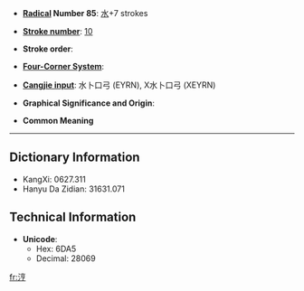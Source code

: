* '''[[Wiktionary:Chinese radical index| Radical]] Number 85''': [[Wiktionary:Chinese radical index 水|水]]+7 strokes

* '''[[Wiktionary:Chinese total strokes index|Stroke number]]''': [[Wiktionary:Chinese total strokes index 10|10]]

* '''Stroke order''': 

* '''[[Wiktionary:Chinese four corner index|Four-Corner System]]''': 

* '''[[Wiktionary:Chinese Cangjie index|Cangjie input]]''': 水卜口弓 (EYRN), X水卜口弓 (XEYRN)

* '''Graphical Significance and Origin''': 

* '''Common Meaning'''

----

== Dictionary Information ==

* KangXi: 0627.311
* Hanyu Da Zidian: 31631.071

== Technical Information ==

* '''Unicode''':
** Hex: 6DA5
** Decimal: 28069

[[fr:涥]]
